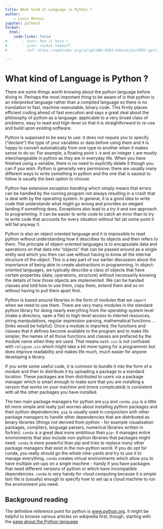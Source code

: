 ```yaml
---
title: What kind of Language is Python ?
author: 
    - Louis Moresi
jupyter: python3
format:
  html:
    code-links: false
#       - text: Run it here !
#         icon: rocket-takeoff
#         ref: https://mybinder.org/v2/gh/ANU-RSES-Education/EMSC-getting-going-with-python/HEAD?labpath=WebBook/Notebooks%2FBinderLandingPage.qmd

---
```



# What kind of Language is Python ?

There are some things worth knowing about the python language before diving in. Perhaps the most important thing to be aware of is that python is an *interpreted* language rather than a *compiled* language so there is no translation to fast, machine-executable, binary code. This firmly places efficient coding ahead of fast execution and says a great deal about the philosophy of python as a language: applicable to a very broad class of problems, easy to read and high-level so that it is straightforward to re-use and build upon existing software.

Python is supposed to be easy to use: it does not require you to specify ("declare") the type of your variables or data before using them and it is happy to convert automatically from one type to another when it makes sense to do so. For example, a floating point `1.0` and an integer `1` are mostly interchangeable in python as they are in everyday life. When you have finished using a variable, there is no need to explicitly delete it though you can if you wish.
Python is generally very permissive: there are usually many different ways to write something in python and the one that is easiest to follow is usually the best option to choose.

Python has extensive *exception handling* which simply means that errors can be handled by the running program not always resulting in a crash that is deal with by the operating system. In general, it is a good idea to write code that understands what might go wrong and provides an elegant landing if something does. Exceptions also lead to a *try it and see* approach to programming. It can be easier to write code to catch an error than to try to write code that accounts for every situation without fail (at some point it will fail anyway !). 

Python is also an object oriented language and it is impossible to read python without understanding how it describes its objects and then refers to them. The principle of object-oriented languages is to encapsulate data and operations on that data into "objects" that can be passed around as a single entity and which you then can use without having to know all the internal structure of the object. This is a key part of our earlier discussion about the importance of being able to create abstractions in programming. In object-oriented languages, we typically describe a class of objects that have certain properties (data, operations, structure) without necessarily knowing the details of how those objects are implemented. We can be handed classes and told how to use them, copy them, extend them and so on without having to pull them apart first. 

Python is based around libraries in the form of modules that we `import` when we need to use them. There are very many modules in the standard python library for doing nearly everything from the operating-system level (make a directory, open a file) to high-level access to internet resources, string manipulations, regular expression parsing, mathematical functions ... [links would be helpful]. Once a module is imported, the functions and classes that it defines become available to the program and to make life simpler, the names of all those functions and classes are prefaced by the module name when they are used. That means `math.sin` is not confused with `religion.sin` which might take a bit more typing for a programmer but does improve readability and makes life much, much easier for anyone developing a library. 

If you write some useful code, it is common to bundle it into the form of a *module* and then to distribute it by uploading a package to a standard location. These packages are then distributed to users via a package manager which is smart enough to make sure that you are installing a version that works on your machine and (more complicated) is consistent with all the other packages you have installed. 

The two main package managers for python are `pip` and `conda`.  `pip` is a little bit more simple and really just worries about installing python packages and their python dependencies. `pip` is usually used in conjunction with other package managers to handle other dependencies that are distributed as binary libraries (things not derived from python - for example visualisation packages, compilers, language parsers, numerical libraries written in fortran).
`conda` is a great deal more ambitious than `pip`- it manages entire environments that also include non-python libraries that packages might need. `conda` is more powerful than pip and tries to replace many other package managers that exist in the non-python world. If you do opt for conda, you really should go the whole nine-yards and try to use it to manage everything. `conda` creates virtual environments which allow you to have multiple set-ups on a single machine - handy if you have packages that need different versions of python or which have incompatible dependencies. 
`conda` is very handy for cloud computing because it a simple text file is (usually) enough to specify how to set up a cloud machine to run the environment you need.

## Background reading 

The definitive reference point for python is [www.python.org](https://www.python.org). It might be helpful to browse various articles on wikipedia first, though, starting with the [page about the Python language](https://en.wikipedia.org/wiki/Python_(programming_language))




